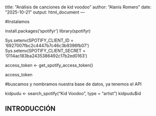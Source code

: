 title: "Análisis de canciones de kid voodoo"
author: "Alanis Romero"
date: "2025-10-21"
output: html_document
---

#Instalamos 

install.packages('spotifyr')
library(spotifyr)

Sys.setenv(SPOTIFY_CLIENT_ID = '6927007fbc2c4447b7c46c3b9396fb07')
Sys.setenv(SPOTIFY_CLIENT_SECRET = '0114ac183ba2435386492c17b2ed0163')

access_token <- get_spotify_access_token()

access_token

#buscamos y nombramos nuestra base de datos, ya tenemos el API 

kidpudu <- search_spotify("Kid Voodoo", type = "artist")
kidpudu$id



## INTRODUCCIÓN



